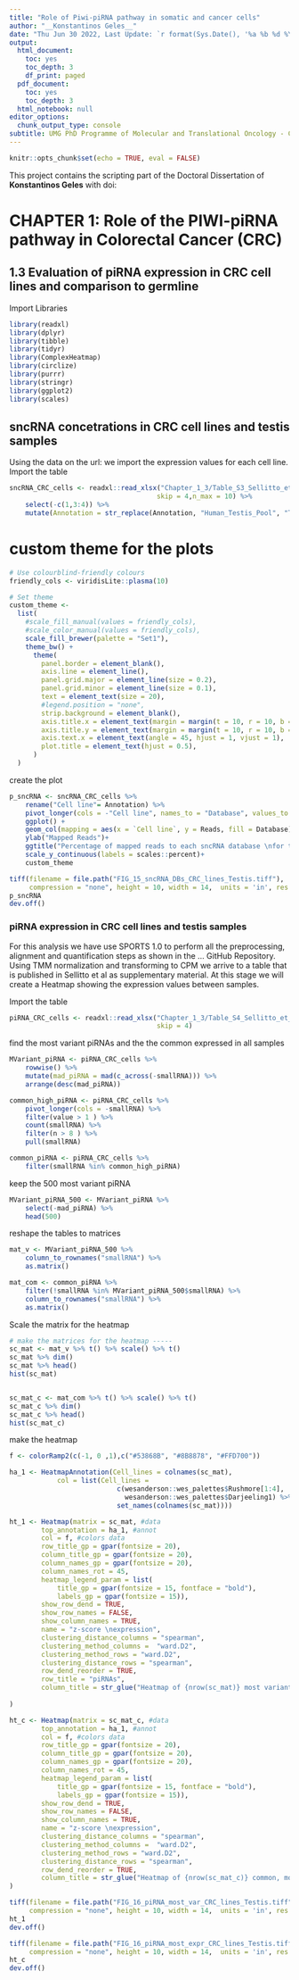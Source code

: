 ```yaml
---
title: "Role of Piwi-piRNA pathway in somatic and cancer cells"
author: "__Konstantinos Geles__"
date: "Thu Jun 30 2022, Last Update: `r format(Sys.Date(), '%a %b %d %Y')`"
output:
  html_document:
    toc: yes
    toc_depth: 3
    df_print: paged
  pdf_document:
    toc: yes
    toc_depth: 3
  html_notebook: null
editor_options:
  chunk_output_type: console
subtitle: UMG PhD Programme of Molecular and Translational Oncology - Circle XXXIV
---
```


```r
knitr::opts_chunk$set(echo = TRUE, eval = FALSE)
```

This project contains the scripting part of the Doctoral Dissertation of **Konstantinos Geles** with doi:   

# CHAPTER 1: Role of the PIWI-piRNA pathway in Colorectal Cancer (CRC)  
  
## 1.3 Evaluation of piRNA expression in CRC cell lines and comparison to germline 

Import Libraries
```r
library(readxl)
library(dplyr)
library(tibble)
library(tidyr)
library(ComplexHeatmap)
library(circlize)
library(purrr)
library(stringr)
library(ggplot2)
library(scales)
```

## sncRNA concetrations in CRC cell lines and testis samples
Using the data on the url: we import the expression values for each cell line.
Import the table
```r
sncRNA_CRC_cells <- readxl::read_xlsx("Chapter_1_3/Table_S3_Sellitto_et_al.xlsx",
                                     skip = 4,n_max = 10) %>% 
    select(-c(1,3:4)) %>% 
    mutate(Annotation = str_replace(Annotation, "Human_Testis_Pool", "Testis"))
```

# custom theme for the plots
```r
# Use colourblind-friendly colours
friendly_cols <- viridisLite::plasma(10)

# Set theme
custom_theme <-
  list(
    #scale_fill_manual(values = friendly_cols),
    #scale_color_manual(values = friendly_cols),
    scale_fill_brewer(palette = "Set1"),
    theme_bw() +
      theme(
        panel.border = element_blank(),
        axis.line = element_line(),
        panel.grid.major = element_line(size = 0.2),
        panel.grid.minor = element_line(size = 0.1),
        text = element_text(size = 20),
        #legend.position = "none",
        strip.background = element_blank(),
        axis.title.x = element_text(margin = margin(t = 10, r = 10, b = 10, l = 10)),
        axis.title.y = element_text(margin = margin(t = 10, r = 10, b = 10, l = 10)),
        axis.text.x = element_text(angle = 45, hjust = 1, vjust = 1),
        plot.title = element_text(hjust = 0.5),
      )
  )
```

create the plot
```r
p_sncRNA <- sncRNA_CRC_cells %>% 
    rename("Cell line"= Annotation) %>% 
    pivot_longer(cols = -"Cell line", names_to = "Database", values_to = "Reads") %>% 
    ggplot() +
    geom_col(mapping = aes(x = `Cell line`, y = Reads, fill = Database),position = "fill") +
    ylab("Mapped Reads")+
    ggtitle("Percentage of mapped reads to each sncRNA database \nfor the CRC cell-lines and testis samples")+
    scale_y_continuous(labels = scales::percent)+
    custom_theme

tiff(filename = file.path("FIG_15_sncRNA_DBs_CRC_lines_Testis.tiff"),
     compression = "none", height = 10, width = 14,  units = 'in', res = 600)
p_sncRNA
dev.off()
```

###  piRNA expression in CRC cell lines and testis samples
For this analysis we have use SPORTS 1.0 to perform all the preprocessing, alignment and quantification steps as shown in the ... GitHub Repository.
Using TMM normalization and transforming to CPM we arrive to a table that is published in Sellitto et al as supplementary material.
At this stage we will create a Heatmap showing the expression values between samples.

Import the table
```r
piRNA_CRC_cells <- readxl::read_xlsx("Chapter_1_3/Table_S4_Sellitto_et_al.xlsx",
                                     skip = 4)
```

find the most variant piRNAs and the the common expressed in all samples
```r
MVariant_piRNA <- piRNA_CRC_cells %>% 
    rowwise() %>%
    mutate(mad_piRNA = mad(c_across(-smallRNA))) %>% 
    arrange(desc(mad_piRNA)) 

common_high_piRNA <- piRNA_CRC_cells %>% 
    pivot_longer(cols = -smallRNA) %>% 
    filter(value > 1 ) %>% 
    count(smallRNA) %>% 
    filter(n > 8 ) %>% 
    pull(smallRNA)

common_piRNA <- piRNA_CRC_cells %>%
    filter(smallRNA %in% common_high_piRNA)
```

keep the 500 most variant piRNA
```r
MVariant_piRNA_500 <- MVariant_piRNA %>%
    select(-mad_piRNA) %>% 
    head(500)
```

reshape the tables to matrices
```r
mat_v <- MVariant_piRNA_500 %>%
    column_to_rownames("smallRNA") %>% 
    as.matrix()

mat_com <- common_piRNA %>%
    filter(!smallRNA %in% MVariant_piRNA_500$smallRNA) %>% 
    column_to_rownames("smallRNA") %>% 
    as.matrix()
```

Scale the matrix for the heatmap
```r
# make the matrices for the heatmap -----
sc_mat <- mat_v %>% t() %>% scale() %>% t()
sc_mat %>% dim()
sc_mat %>% head()
hist(sc_mat)


sc_mat_c <- mat_com %>% t() %>% scale() %>% t()
sc_mat_c %>% dim()
sc_mat_c %>% head()
hist(sc_mat_c)
```

make the heatmap
```r
f <- colorRamp2(c(-1, 0 ,1),c("#53868B", "#8B8878", "#FFD700"))

ha_1 <- HeatmapAnnotation(Cell_lines = colnames(sc_mat),
            col = list(Cell_lines =
                           c(wesanderson::wes_palettes$Rushmore[1:4],
                             wesanderson::wes_palettes$Darjeeling1) %>% 
                           set_names(colnames(sc_mat))))

ht_1 <- Heatmap(matrix = sc_mat, #data
        top_annotation = ha_1, #annot
        col = f, #colors data  
        row_title_gp = gpar(fontsize = 20),
        column_title_gp = gpar(fontsize = 20),
        column_names_gp = gpar(fontsize = 20),
        column_names_rot = 45,
        heatmap_legend_param = list(
            title_gp = gpar(fontsize = 15, fontface = "bold"),
            labels_gp = gpar(fontsize = 15)),
        show_row_dend = TRUE,
        show_row_names = FALSE,
        show_column_names = TRUE,
        name = "z-score \nexpression",
        clustering_distance_columns = "spearman",
        clustering_method_columns =  "ward.D2",
        clustering_method_rows = "ward.D2",
        clustering_distance_rows = "spearman",
        row_dend_reorder = TRUE,
        row_title = "piRNAs",
        column_title = str_glue("Heatmap of {nrow(sc_mat)} most variant piRNAs\nbetween cell lines"),
        
)

ht_c <- Heatmap(matrix = sc_mat_c, #data
        top_annotation = ha_1, #annot
        col = f, #colors data    
        row_title_gp = gpar(fontsize = 20),
        column_title_gp = gpar(fontsize = 20),
        column_names_gp = gpar(fontsize = 20),
        column_names_rot = 45,
        heatmap_legend_param = list(
            title_gp = gpar(fontsize = 15, fontface = "bold"),
            labels_gp = gpar(fontsize = 15)),
        show_row_dend = TRUE,
        show_row_names = FALSE,
        show_column_names = TRUE,
        name = "z-score \nexpression",
        clustering_distance_columns = "spearman",
        clustering_method_columns =  "ward.D2",
        clustering_method_rows = "ward.D2",
        clustering_distance_rows = "spearman",
        row_dend_reorder = TRUE,
        column_title = str_glue("Heatmap of {nrow(sc_mat_c)} common, most expressed piRNAs\nbetween cell lines")
)

tiff(filename = file.path("FIG_16_piRNA_most_var_CRC_lines_Testis.tiff"),
     compression = "none", height = 10, width = 14,  units = 'in', res = 600)
ht_1
dev.off()

tiff(filename = file.path("FIG_16_piRNA_most_expr_CRC_lines_Testis.tiff"),
     compression = "none", height = 10, width = 14,  units = 'in', res = 600)
ht_c
dev.off()
```




